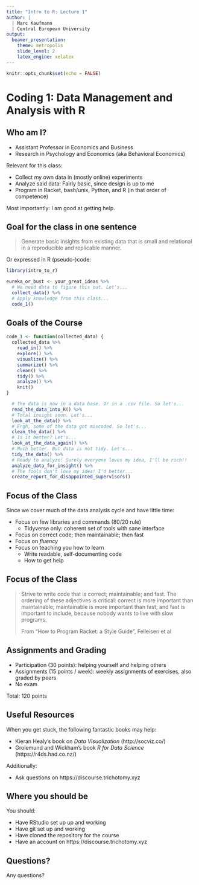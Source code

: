 ```yaml
---
title: "Intro to R: Lecture 1"
author: |
  | Marc Kaufmann
  | Central European University
output: 
  beamer_presentation:
    theme: metropolis
    slide_level: 2
    latex_engine: xelatex
---
```


```r
knitr::opts_chunk$set(echo = FALSE)
```

# Coding 1: Data Management and Analysis with R

## Who am I?

\pause{}

- Assistant Professor in Economics and Business
- Research in Psychology and Economics (aka Behavioral Economics)

\pause{}

Relevant for this class:

- Collect my own data in (mostly online) experiments
- Analyze said data: Fairly basic, since design is up to me 
- Program in Racket, bash/unix, Python, and R (in that order of competence)

\pause{}

Most importantly: I am good at getting help.

## Goal for the class in one sentence

\pause{}

> Generate basic insights\pause{} from existing data\pause{} that is small\pause{} and relational\pause{} in a reproducible and replicable manner.

\pause{}

Or expressed in R (pseudo-)code:

\pause{}

```r
library(intro_to_r)

eureka_or_bust <- your_great_ideas %>% 
  # We need data to figure this out. Let's...
  collect_data() %>%
  # Apply knowledge from this class...
  code_1()
```

## Goals of the Course

```r
code_1 <- function(collected_data) { 
  collected_data %>% 
    read_in() %>%
    explore() %>%
    visualize() %>%
    summarize() %>%
    clean() %>%
    tidy() %>%
    analyze() %>%
    knit()
}
```

```r
  # The data is now in a data base. Or in a .csv file. So let's...
  read_the_data_into_R() %>%
  # Total insight soon. Let's...
  look_at_the_data() %>%
  # Ergh, some of the data got miscoded. So let's...
  clean_the_data() %>%
  # Is it better? Let's...
  look_at_the_data_again() %>%
  # Much better. But data is not tidy. Let's...
  tidy_the_data() %>%
  # Ready to analyze! Surely everyone loves my idea, I'll be rich!!
  analyze_data_for_insight() %>%
  # The fools don't love my idea! I'd better...
  create_report_for_disappointed_supervisors() 
```

## Focus of the Class

Since we cover much of the data analysis cycle and have little time:

- Focus on few libraries and commands (80/20 rule)
  - Tidyverse only: coherent set of tools with sane interface
- Focus on correct code; then maintainable; then fast
- Focus on *fluency* 
- Focus on teaching you how to learn
  - Write readable, self-documenting code
  - How to get help

## Focus of the Class

> Strive to write code that is correct; maintainable; and fast. The ordering of these adjectives is critical: correct is more important than maintainable; maintainable is more important than fast; and fast is important to include, because nobody wants to live with slow programs. 
>
>
> From "How to Program Racket: a Style Guide", Felleisen et al

## Assignments and Grading

- Participation (30 points): helping yourself and helping others 
- Assignments (15 points / week): weekly assignments of exercises, also graded by peers
- No exam
  
\pause{}

Total: 120 points

## Useful Resources

When you get stuck, the following fantastic books may help:

- Kieran Healy's book on *Data Visualization* (http://socviz.co/)
- Grolemund and Wickham's book *R for Data Science* (https://r4ds.had.co.nz/)

Additionally:

- Ask questions on https://discourse.trichotomy.xyz

## Where you should be

You should:

- Have RStudio set up up and working
- Have git set up and working
- Have cloned the repository for the course
- Have an account on https://discourse.trichotomy.xyz

## Questions?

\pause{}

Any questions?
